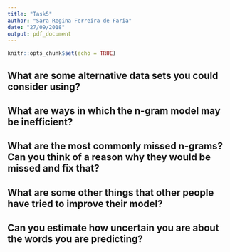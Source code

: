 ```yaml
---
title: "Task5"
author: "Sara Regina Ferreira de Faria"
date: "27/09/2018"
output: pdf_document
---
```


```r
knitr::opts_chunk$set(echo = TRUE)
```

## What are some alternative data sets you could consider using?



## What are ways in which the n-gram model may be inefficient?



## What are the most commonly missed n-grams? Can you think of a reason why they would be missed and fix that?



## What are some other things that other people have tried to improve their model?



## Can you estimate how uncertain you are about the words you are predicting?

